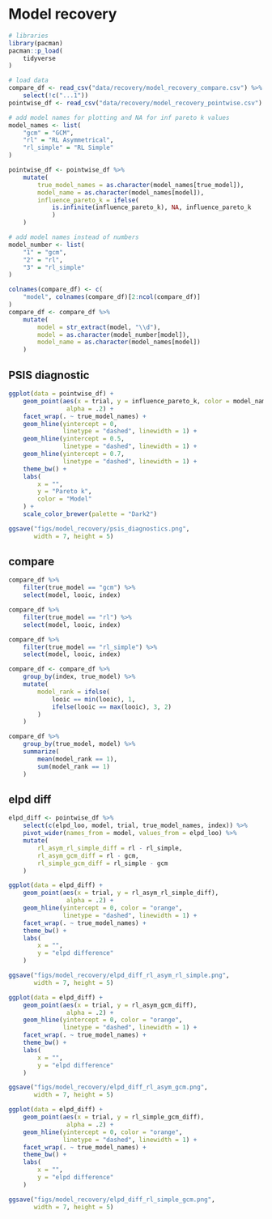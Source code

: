 # Model recovery

```r
# libraries
library(pacman)
pacman::p_load(
    tidyverse
)
```

```r
# load data
compare_df <- read_csv("data/recovery/model_recovery_compare.csv") %>%
    select(!c("...1"))
pointwise_df <- read_csv("data/recovery/model_recovery_pointwise.csv")

# add model names for plotting and NA for inf pareto k values
model_names <- list(
    "gcm" = "GCM",
    "rl" = "RL Asymmetrical",
    "rl_simple" = "RL Simple"
)

pointwise_df <- pointwise_df %>%
    mutate(
        true_model_names = as.character(model_names[true_model]),
        model_name = as.character(model_names[model]),
        influence_pareto_k = ifelse(
            is.infinite(influence_pareto_k), NA, influence_pareto_k
            )
    )

# add model names instead of numbers
model_number <- list(
    "1" = "gcm",
    "2" = "rl",
    "3" = "rl_simple"
)

colnames(compare_df) <- c(
    "model", colnames(compare_df)[2:ncol(compare_df)]
)
compare_df <- compare_df %>%
    mutate(
        model = str_extract(model, "\\d"),
        model = as.character(model_number[model]),
        model_name = as.character(model_names[model])
    )
```

## PSIS diagnostic
```r
ggplot(data = pointwise_df) +
    geom_point(aes(x = trial, y = influence_pareto_k, color = model_name),
                alpha = .2) +
    facet_wrap(. ~ true_model_names) +
    geom_hline(yintercept = 0,
               linetype = "dashed", linewidth = 1) +
    geom_hline(yintercept = 0.5,
               linetype = "dashed", linewidth = 1) +
    geom_hline(yintercept = 0.7,
               linetype = "dashed", linewidth = 1) +
    theme_bw() +
    labs(
        x = "",
        y = "Pareto k",
        color = "Model"
    ) +
    scale_color_brewer(palette = "Dark2")

ggsave("figs/model_recovery/psis_diagnostics.png",
       width = 7, height = 5)
```

## compare
```r
compare_df %>%
    filter(true_model == "gcm") %>%
    select(model, looic, index)

compare_df %>%
    filter(true_model == "rl") %>%
    select(model, looic, index)

compare_df %>%
    filter(true_model == "rl_simple") %>%
    select(model, looic, index)

```

```r
compare_df <- compare_df %>%
    group_by(index, true_model) %>%
    mutate(
        model_rank = ifelse(
            looic == min(looic), 1,
            ifelse(looic == max(looic), 3, 2)
        )
    )

compare_df %>%
    group_by(true_model, model) %>%
    summarize(
        mean(model_rank == 1),
        sum(model_rank == 1)
    )
```

## elpd diff
```r
elpd_diff <- pointwise_df %>%
    select(c(elpd_loo, model, trial, true_model_names, index)) %>%
    pivot_wider(names_from = model, values_from = elpd_loo) %>%
    mutate(
        rl_asym_rl_simple_diff = rl - rl_simple,
        rl_asym_gcm_diff = rl - gcm,
        rl_simple_gcm_diff = rl_simple - gcm
    )
```

```r
ggplot(data = elpd_diff) +
    geom_point(aes(x = trial, y = rl_asym_rl_simple_diff),
                alpha = .2) +
    geom_hline(yintercept = 0, color = "orange",
               linetype = "dashed", linewidth = 1) +
    facet_wrap(. ~ true_model_names) +
    theme_bw() +
    labs(
        x = "",
        y = "elpd difference"
    )

ggsave("figs/model_recovery/elpd_diff_rl_asym_rl_simple.png",
       width = 7, height = 5)
```

```r
ggplot(data = elpd_diff) +
    geom_point(aes(x = trial, y = rl_asym_gcm_diff),
                alpha = .2) +
    geom_hline(yintercept = 0, color = "orange",
               linetype = "dashed", linewidth = 1) +
    facet_wrap(. ~ true_model_names) +
    theme_bw() +
    labs(
        x = "",
        y = "elpd difference"
    )

ggsave("figs/model_recovery/elpd_diff_rl_asym_gcm.png",
       width = 7, height = 5)
```

```r
ggplot(data = elpd_diff) +
    geom_point(aes(x = trial, y = rl_simple_gcm_diff),
                alpha = .2) +
    geom_hline(yintercept = 0, color = "orange",
               linetype = "dashed", linewidth = 1) +
    facet_wrap(. ~ true_model_names) +
    theme_bw() +
    labs(
        x = "",
        y = "elpd difference"
    )

ggsave("figs/model_recovery/elpd_diff_rl_simple_gcm.png",
       width = 7, height = 5)
```